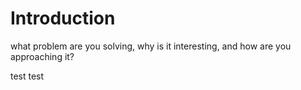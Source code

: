 # Introduction
what problem are you solving, why is it interesting, and how are you approaching it?

test test